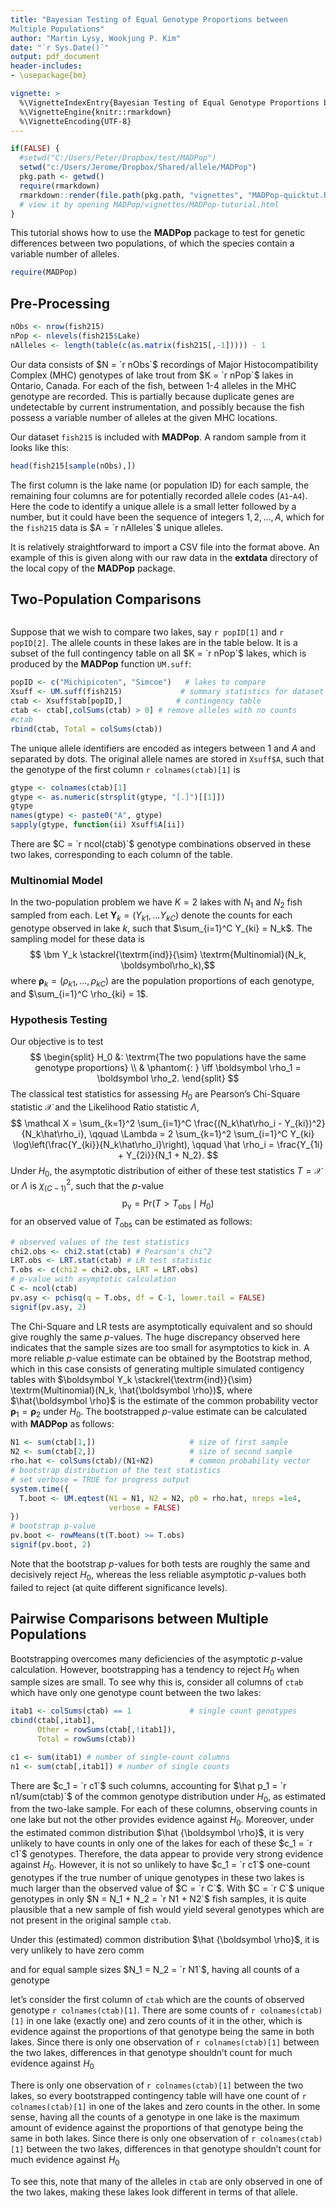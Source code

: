 ```yaml
---
title: "Bayesian Testing of Equal Genotype Proportions between
Multiple Populations"
author: "Martin Lysy, Wookjung P. Kim"
date: "`r Sys.Date()`"
output: pdf_document
header-includes:
- \usepackage{bm}

vignette: >
  %\VignetteIndexEntry{Bayesian Testing of Equal Genotype Proportions between Multiple Populations}
  %\VignetteEngine{knitr::rmarkdown}
  %\VignetteEncoding{UTF-8}
---
```


```r
if(FALSE) {
  #setwd("C:/Users/Peter/Dropbox/test/MADPop")
  setwd("c:/Users/Jerome/Dropbox/Shared/allele/MADPop")
  pkg.path <- getwd()
  require(rmarkdown)
  rmarkdown::render(file.path(pkg.path, "vignettes", "MADPop-quicktut.Rmd"))
  # view it by opening MADPop/vignettes/MADPop-tutorial.html
}
```

This tutorial shows how to use the **MADPop** package to test for genetic differences between two populations, of which the species contain a variable number of alleles.
```r
require(MADPop)
```


## Pre-Processing

```r
nObs <- nrow(fish215)
nPop <- nlevels(fish215$Lake)
nAlleles <- length(table(c(as.matrix(fish215[,-1])))) - 1
```

Our data consists of $N = `r nObs`$ recordings of Major Histocompatibility Complex (MHC) genotypes  of lake trout from $K = `r nPop`$ lakes in Ontario, Canada. For each of the fish, between 1-4 alleles in the MHC genotype are recorded.  This is partially because duplicate genes are undetectable by current instrumentation, and possibly because the fish possess a variable number of alleles at the given MHC locations.

Our dataset `fish215` is included with **MADPop**.  A random sample from it looks like this:
```r
head(fish215[sample(nObs),])
```
The first column is the lake name (or population ID) for each sample, the remaining four columns are for potentially recorded allele codes (`A1`-`A4`).  Here the code to identify a unique allele is a small letter followed by a number, but it could have been the sequence of integers $1, 2,\ldots, A$, which for the `fish215` data is $A = `r nAlleles`$ unique alleles.

It is relatively straightforward to import a CSV file into the format above.  An example of this is given along with our raw data in the **extdata** directory of the local copy of the **MADPop** package.

## Two-Population Comparisons

```r
```

Suppose that we wish to compare two lakes, say `r popID[1]` and `r popID[2]`.  The allele counts in these lakes are in the table below.  It is a subset of the full contingency table on all $K = `r nPop`$ lakes, which is produced by the **MADPop** function `UM.suff`:
```r
popID <- c("Michipicoten", "Simcoe")   # lakes to compare
Xsuff <- UM.suff(fish215)             # summary statistics for dataset
ctab <- Xsuff$tab[popID,]            # contingency table
ctab <- ctab[,colSums(ctab) > 0] # remove alleles with no counts
#ctab
rbind(ctab, Total = colSums(ctab))
```
The unique allele identifiers are encoded as integers between $1$ and $A$ and separated by dots.  The original allele names are stored in `Xsuff$A`, such that the genotype of the first column ``r colnames(ctab)[1]`` is
```r
gtype <- colnames(ctab)[1]
gtype <- as.numeric(strsplit(gtype, "[.]")[[1]])
gtype
names(gtype) <- paste0("A", gtype)
sapply(gtype, function(ii) Xsuff$A[ii])
```
There are $C = `r ncol(ctab)`$ genotype combinations observed in these two lakes, corresponding to each column of the table.

### Multinomial Model

In the two-population problem we have $K = 2$ lakes with $N_1$ and $N_2$ fish sampled from each.  Let $\bm Y_k = (Y_{k1}, \ldots Y_{kC})$ denote the counts for each genotype observed in lake $k$, such that $\sum_{i=1}^C Y_{ki} = N_k$.  The sampling model for these data is
$$ \bm Y_k \stackrel{\textrm{ind}}{\sim} \textrm{Multinomial}(N_k, \boldsymbol\rho_k),$$
where $\boldsymbol\rho_k = (\rho_{k1},...,\rho_{kC})$ are the population proportions of each genotype, and $\sum_{i=1}^C \rho_{ki} = 1$.

### Hypothesis Testing

Our objective is to test
$$
\begin{split}
H_0 &: \textrm{The two populations have the same genotype proportions} \\
& \phantom{: } \iff \boldsymbol \rho_1 = \boldsymbol \rho_2.
\end{split}
$$
The classical test statistics for assessing $H_0$ are Pearson's Chi-Square statistic $\mathcal X$ and the Likelihood Ratio statistic $\Lambda$,
$$
\mathcal X = \sum_{k=1}^2 \sum_{i=1}^C \frac{(N_k\hat\rho_i - Y_{ki})^2}{N_k\hat\rho_i}, \qquad \Lambda = 2 \sum_{k=1}^2 \sum_{i=1}^C Y_{ki} \log\left(\frac{Y_{ki}}{N_k\hat\rho_i}\right), \qquad \hat \rho_i = \frac{Y_{1i} + Y_{2i}}{N_1 + N_2}.
$$
Under $H_0$, the asymptotic distribution of either of these test statistics $T = \mathcal X$ or $\Lambda$ is $\chi^2_{(C-1)}$, such that the $p$-value
$$
\textrm{p}_\textrm{v} = \textrm{Pr}(T > T_\textrm{obs} \mid H_0)
$$
for an observed value of $T_\textrm{obs}$ can be estimated as follows:
```r
# observed values of the test statistics
chi2.obs <- chi2.stat(ctab) # Pearson's chi^2
LRT.obs <- LRT.stat(ctab) # LR test statistic
T.obs <- c(chi2 = chi2.obs, LRT = LRT.obs)
# p-value with asymptotic calculation
C <- ncol(ctab)
pv.asy <- pchisq(q = T.obs, df = C-1, lower.tail = FALSE)
signif(pv.asy, 2)
```
The Chi-Square and LR tests are asymptotically equivalent and so should give roughly the same $p$-values.  The huge discrepancy observed here indicates that the sample sizes are too small for asymptotics to kick in.  A more reliable $p$-value estimate can be obtained by the Bootstrap method, which in this case consists of generating multiple simulated contigency tables with $\boldsymbol Y_k \stackrel{\textrm{ind}}{\sim} \textrm{Multinomial}(N_k, \hat{\boldsymbol \rho})$, where $\hat{\boldsymbol \rho}$ is the estimate of the common probability vector $\boldsymbol \rho_1 = \boldsymbol \rho_2$ under $H_0$.  The bootstrapped $p$-value estimate can be calculated with **MADPop** as follows:
```r
N1 <- sum(ctab[1,])                     # size of first sample
N2 <- sum(ctab[2,])                     # size of second sample
rho.hat <- colSums(ctab)/(N1+N2)        # common probability vector
# bootstrap distribution of the test statistics
# set verbose = TRUE for progress output
system.time({
  T.boot <- UM.eqtest(N1 = N1, N2 = N2, p0 = rho.hat, nreps =1e4,
                      verbose = FALSE)
})
# bootstrap p-value
pv.boot <- rowMeans(t(T.boot) >= T.obs)
signif(pv.boot, 2)
```
Note that the bootstrap $p$-values for both tests are roughly the same and decisively reject $H_0$, whereas the less reliable asymptotic $p$-values both failed to reject (at quite different significance levels).

## Pairwise Comparisons between Multiple Populations

Bootstrapping overcomes many deficiencies of the asymptotic $p$-value calculation.  However, bootstrapping has a tendency to reject $H_0$ when sample sizes are small.  To see why this is, consider all columns of `ctab` which have only one genotype count between the two lakes:
```r
itab1 <- colSums(ctab) == 1             # single count genotypes
cbind(ctab[,itab1],
      Other = rowSums(ctab[,!itab1]),
      Total = rowSums(ctab))
```
```r
c1 <- sum(itab1) # number of single-count columns
n1 <- sum(ctab[,itab1]) # number of single counts
```
There are $c_1 = `r c1`$ such columns, accounting for $\hat p_1 = `r n1/sum(ctab)`$ of the common genotype distribution under $H_0$, as estimated from the two-lake sample.  For each of these columns, observing counts in one lake but not the other provides evidence against $H_0$.  Moreover, under the estimated common distribution $\hat {\boldsymbol \rho}$, it is very unlikely to have counts in only one of the lakes for each of these $c_1 = `r c1`$ genotypes.  Therefore, the data appear to provide very strong evidence against $H_0$.  However, it is not so unlikely to have $c_1 = `r c1`$ one-count genotypes if the true number of unique genotypes in these two lakes is much larger than the observed value of $C = `r C`$.  With $C = `r C`$ unique genotypes in only $N = N_1 + N_2 = `r N1 + N2`$ fish samples, it is quite plausible that a new sample of fish would yield several genotypes which are not present in the original sample ``ctab``.



Under this (estimated) common distribution $\hat {\boldsymbol \rho}$, it is very unlikely to have zero comm


and for equal sample sizes $N_1 = N_2 = `r N1`$, having all counts of a genotype

let's consider the first column of `ctab` which are the counts of observed genotype ``r colnames(ctab)[1]``.  There are some counts of ``r colnames(ctab)[1]`` in one lake (exactly one) and zero counts of it in the other, which is evidence against the proportions of that genotype being the same in both lakes.  Since there is only one observation of ``r colnames(ctab)[1]`` between the two lakes, differences in that genotype shouldn't count for much evidence against $H_0$

There is only one observation of ``r colnames(ctab)[1]`` between the two lakes, so every bootstrapped contingency table will have one count of ``r colnames(ctab)[1]`` in one of the lakes and zero counts in the other.  In some sense, having all the counts of a genotype in one lake is the maximum amount of evidence against the proportions of that genotype being the same in both lakes.  Since there is only one observation of ``r colnames(ctab)[1]`` between the two lakes, differences in that genotype shouldn't count for much evidence against $H_0$


To see this, note that many of the alleles in `ctab` are only observed in one of the two lakes, making these lakes look different in terms of that allele.
